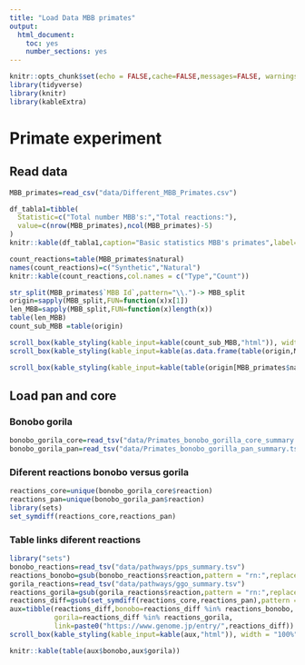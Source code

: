 ```yaml
---
title: "Load Data MBB primates"
output:
  html_document: 
    toc: yes
    number_sections: yes
---
```




```r
knitr::opts_chunk$set(echo = FALSE,cache=FALSE,messages=FALSE, warnings=FALSE)
library(tidyverse)
library(knitr)
library(kableExtra)
```


# Primate experiment


## Read data 


```r
MBB_primates=read_csv("data/Different_MBB_Primates.csv")
```



```r
df_tabla1=tibble(
  Statistic=c("Total number MBB's:","Total reactions:"),
  value=c(nrow(MBB_primates),ncol(MBB_primates)-5) 
)
knitr::kable(df_tabla1,caption="Basic statistics MBB's primates",label="t1")
```

```r
count_reactions=table(MBB_primates$natural)
names(count_reactions)=c("Synthetic","Natural")
knitr::kable(count_reactions,col.names = c("Type","Count"))
```


```r
str_split(MBB_primates$`MBB Id`,pattern="\\.")-> MBB_split
origin=sapply(MBB_split,FUN=function(x)x[1])
len_MBB=sapply(MBB_split,FUN=function(x)length(x))
table(len_MBB)
count_sub_MBB =table(origin)

scroll_box(kable_styling(kable_input=kable(count_sub_MBB,"html")), width = "100%", height = "500px")
scroll_box(kable_styling(kable_input=kable(as.data.frame(table(origin,MBB_primates$natural)),"html")), width = "100%", height = "500px")
```

```r
scroll_box(kable_styling(kable_input=kable(table(origin[MBB_primates$natural==1]),"html")), width = "100%", height = "500px")
```

## Load pan and core


### Bonobo gorila

```r
bonobo_gorila_core=read_tsv("data/Primates_bonobo_gorilla_core_summary.tsv")
bonobo_gorila_pan=read_tsv("data/Primates_bonobo_gorilla_pan_summary.tsv")


```


### Diferent reactions bonobo versus gorila


```r
reactions_core=unique(bonobo_gorila_core$reaction)
reactions_pan=unique(bonobo_gorila_pan$reaction)
library(sets)
set_symdiff(reactions_core,reactions_pan)
```

### Table links diferent reactions

```r
library("sets")
bonobo_reactions=read_tsv("data/pathways/pps_summary.tsv")
reactions_bonobo=gsub(bonobo_reactions$reaction,pattern = "rn:",replacement ="")
gorila_reactions=read_tsv("data/pathways/ggo_summary.tsv")
reactions_gorila=gsub(gorila_reactions$reaction,pattern = "rn:",replacement ="")
reactions_diff=gsub(set_symdiff(reactions_core,reactions_pan),pattern = "rn:",replacement ="")
aux=tibble(reactions_diff,bonobo=reactions_diff %in% reactions_bonobo,
           gorila=reactions_diff %in% reactions_gorila,
           link=paste0("https://www.genome.jp/entry/",reactions_diff))
scroll_box(kable_styling(kable_input=kable(aux,"html")), width = "100%", height = "500px")

```



```r
knitr::kable(table(aux$bonobo,aux$gorila))
```

